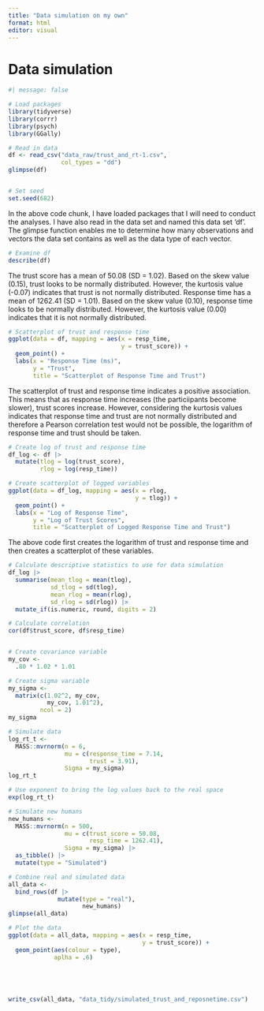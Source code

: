 ```yaml
---
title: "Data simulation on my own"
format: html
editor: visual
---
```


# Data simulation

```r
#| message: false

# Load packages
library(tidyverse)
library(corrr)
library(psych)
library(GGally)

```

```r
# Read in data
df <- read_csv("data_raw/trust_and_rt-1.csv",
               col_types = "dd")
glimpse(df)


# Set seed
set.seed(682)

```

In the above code chunk, I have loaded packages that I will need to conduct the analyses. I have also read in the data set and named this data set 'df'. The glimpse function enables me to determine how many observations and vectors the data set contains as well as the data type of each vector.

```r
# Examine df
describe(df)
```

The trust score has a mean of 50.08 (SD = 1.02). Based on the skew value (0.15), trust looks to be normally distributed. However, the kurtosis value (-0.07) indicates that trust is not normally distributed. Response time has a mean of 1262.41 (SD = 1.01). Based on the skew value (0.10), response time looks to be normally distributed. However, the kurtosis value (0.00) indicates that it is not normally distributed.

```r
# Scatterplot of trust and response time
ggplot(data = df, mapping = aes(x = resp_time,
                                y = trust_score)) +
  geom_point() +
  labs(x = "Response Time (ms)",
       y = "Trust",
       title = "Scatterplot of Response Time and Trust")
```

The scatterplot of trust and response time indicates a positive association. This means that as response time increases (the particiipants become slower), trust scores increase. However, considering the kurtosis values indicates that response time and trust are not normally distributed and therefore a Pearson correlation test would not be possible, the logarithm of response time and trust should be taken.

```r
# Create log of trust and response time
df_log <- df |>
  mutate(tlog = log(trust_score),
         rlog = log(resp_time))

# Create scatterplot of logged variables
ggplot(data = df_log, mapping = aes(x = rlog,
                                    y = tlog)) +
  geom_point() +
  labs(x = "Log of Response Time",
       y = "Log of Trust Scores",
       title = "Scatterplot of Logged Response Time and Trust")
```

The above code first creates the logarithm of trust and response time and then creates a scatterplot of these variables.

```r
# Calculate descriptive statistics to use for data simulation
df_log |>
  summarise(mean_tlog = mean(tlog),
            sd_tlog = sd(tlog),
            mean_rlog = mean(rlog),
            sd_rlog = sd(rlog)) |>
  mutate_if(is.numeric, round, digits = 2)

# Calculate correlation
cor(df$trust_score, df$resp_time)


# Create covariance variable
my_cov <-
  .80 * 1.02 * 1.01

# Create sigma variable
my_sigma <-
  matrix(c(1.02^2, my_cov,
           my_cov, 1.01^2),
         ncol = 2)
my_sigma
```

```r
# Simulate data
log_rt_t <-
  MASS::mvrnorm(n = 6,
                mu = c(response_time = 7.14,
                       trust = 3.91),
                Sigma = my_sigma)
log_rt_t

# Use exponent to bring the log values back to the real space
exp(log_rt_t)
```

```r
# Simulate new humans
new_humans <-
  MASS::mvrnorm(n = 500,
                mu = c(trust_score = 50.08,
                       resp_time = 1262.41),
                Sigma = my_sigma) |>
  as_tibble() |>
  mutate(type = "Simulated")

# Combine real and simulated data
all_data <-
  bind_rows(df |>
              mutate(type = "real"),
                     new_humans)
glimpse(all_data)

# Plot the data
ggplot(data = all_data, mapping = aes(x = resp_time,
                                      y = trust_score)) +
  geom_point(aes(colour = type),
             aplha = .6)






```

```r
write_csv(all_data, "data_tidy/simulated_trust_and_reposnetime.csv")
```
